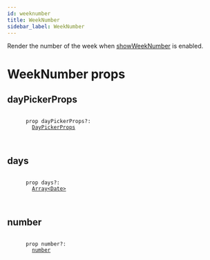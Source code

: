 ```yaml
---
id: weeknumber
title: WeekNumber
sidebar_label: WeekNumber
---
```

<a id="docs"></a> 

Render the number of the week when [showWeekNumber](#showweeknumber) is enabled.



<a id="props"></a>

# WeekNumber props


## dayPickerProps



<div className="docs">
  <div class="syntax">
    <code>
      <span class="syntax-keyword">prop</span> <span class="syntax-identifier">dayPickerProps</span>?: <span class="syntax-symbol-ref">
        <a href="./types#daypickerprops">DayPickerProps</a>
      </span>
    </code>
  </div>
</div>




## days



<div className="docs">
  <div class="syntax">
    <code>
      <span class="syntax-keyword">prop</span> <span class="syntax-identifier">days</span>?: <span class="syntax-symbol-ref">
        <a href="https://developer.mozilla.org/en-US/docs/Web/JavaScript/Reference/Global_Objects/Date">Array&lt;Date&gt;</a>
      </span>
    </code>
  </div>
</div>




## number



<div className="docs">
  <div class="syntax">
    <code>
      <span class="syntax-keyword">prop</span> <span class="syntax-identifier">number</span>?: <span class="syntax-symbol-ref">
        <a href="https://developer.mozilla.org/en-US/docs/Web/JavaScript/Reference/Global_Objects/number">number</a>
      </span>
    </code>
  </div>
</div>



